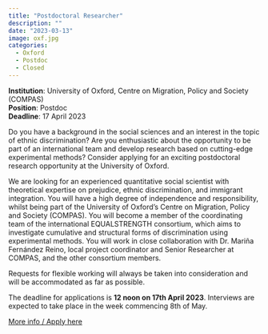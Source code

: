 ```yaml
---
title: "Postdoctoral Researcher"
description: ""
date: "2023-03-13"
image: oxf.jpg
categories:
  - Oxford
  - Postdoc
  - Closed
---
```


**Institution**: University of Oxford, Centre on Migration, Policy and Society (COMPAS)   
**Position**: Postdoc  
**Deadline**: 17 April 2023  

Do you have a background in the social sciences and an interest in the topic of ethnic discrimination? Are you enthusiastic about the opportunity to be part of an international team and develop research based on cutting-edge experimental methods? Consider applying for an exciting postdoctoral research opportunity at the University of Oxford.

We are looking for an experienced quantitative social scientist with theoretical expertise on prejudice, ethnic discrimination, and immigrant integration.  You will have a high degree of independence and responsibility, whilst being part of the University of Oxford's Centre on Migration, Policy and Society (COMPAS). You will become a member of the coordinating team of the international EQUALSTRENGTH consortium, which aims to investigate cumulative and structural forms of discrimination using experimental methods. You will work in close collaboration with Dr. Mariña Fernández Reino, local project coordinator and Senior Researcher at COMPAS, and the other consortium members.

Requests for flexible working will always be taken into consideration and will be accommodated as far as possible.

The deadline for applications is **12 noon on 17th April 2023**.
Interviews are expected to take place in the week commencing 8th of May.

[More info / Apply here](https://my.corehr.com/pls/uoxrecruit/erq_jobspec_version_4.display_form?p_company=10&p_internal_external=E&p_display_in_irish=N&p_process_type=&p_applicant_no=&p_form_profile_detail=&p_display_apply_ind=Y&p_refresh_search=Y&p_recruitment_id=163167)